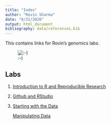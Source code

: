 ```yaml
---
title: "Index"
author: "Rovin Sharma"
date: "8/31/2020"
output: html_document
bibliography: data/references.bib
---
```

This contains links for Rovin's genomics labs.

![:-)](images/Teletubby.jpg)

## Labs

1. [Introduction to R and Reproducible Research](lab1_rovinsharma.html)
2. [Github and RStudio](lab2_rovinsharma.html)
3. [Starting with the Data](lab3a_rovinsharma.html)

   [Manipulating Data](lab3b_rovinsharma.html)

